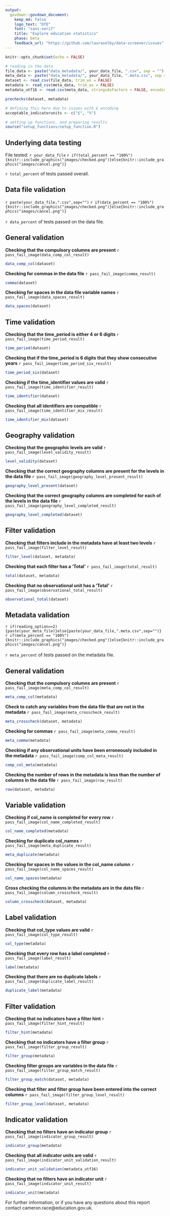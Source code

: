 ```yaml
---
output:
  govdown::govdown_document:
    keep_md: false
    logo_text: "DfE"
    font: "sans-serif"
    title: "Explore education statistics"
    phase: beta
    feedback_url: "https://github.com/lauraselby/data-screener/issues"
---
```

```r
knitr::opts_chunk$set(echo = FALSE)

# reading in the data
file_data <- paste("data_metadata/", your_data_file, ".csv", sep = "")
meta_data <- paste("data_metadata/", your_data_file, ".meta.csv", sep = "")
dataset <- read_csv(file_data, trim_ws = FALSE)
metadata <- read_csv(meta_data, trim_ws = FALSE)
metadata_utf16 <- read.csv(meta_data, stringsAsFactors = FALSE, encoding = "UTF-16")

prechecks(dataset, metadata)

# defining this here due to issues with £ encoding
acceptable_indicatorunits <- c("£", "%")

# setting up functions, and preparing results
source("setup_functions/setup_function.R")
```

## Underlying data testing {caption="`r Sys.time()`"} 
File tested: `r your_data_file` `r if(total_percent == "100%"){knitr::include_graphics("images/checked.png")}else{knitr::include_graphics("images/cancel.png")}`

`r total_percent` of tests passed overall.

::: {.tabset}

## Data file validation

`r paste(your_data_file,".csv",sep="")` `r if(data_percent == "100%"){knitr::include_graphics("images/checked.png")}else{knitr::include_graphics("images/cancel.png")}`
<br><br>
`r data_percent` of tests passed on the data file. 


:::{.accordion}

## General validation
 **Checking that the compulsory columns are present**  `r pass_fail_image(data_comp_col_result)`
```r
data_comp_col(dataset)
```

 **Checking for commas in the data file** `r pass_fail_image(comma_result)`
```r
comma(dataset)
```

 **Checking for spaces in the data file variable names** `r pass_fail_image(data_spaces_result)`
```r
data_spaces(dataset)
```

## Time validation
 **Checking that the time_period is either 4 or 6 digits** `r pass_fail_image(time_period_result)`
```r
time_period(dataset)
```

 **Checking that if the time_period is 6 digits that they show consecutive years** `r pass_fail_image(time_period_six_result)`
```r
time_period_six(dataset)
```

 **Checking if the time_identifier values are valid** `r pass_fail_image(time_identifier_result)`
```r
time_identifier(dataset)
```

 **Checking that all identifiers are compatible** `r pass_fail_image(time_identifier_mix_result)`
```r
time_identifier_mix(dataset)
```


## Geography validation
 **Checking that the geographic levels are valid** `r pass_fail_image(level_validity_result)`
```r
level_validity(dataset)
```

 **Checking that the correct geography columns are present for the levels in the data file** `r pass_fail_image(geography_level_present_result)`
```r
geography_level_present(dataset)
```

 **Checking that the correct geography columns are completed for each of the levels in the data file** `r pass_fail_image(geography_level_completed_result)`
```r
geography_level_completed(dataset)
```

## Filter validation

 **Checking that filters include in the metadata have at least two levels** `r pass_fail_image(filter_level_result)`
```r
filter_level(dataset, metadata)
```

 **Checking that each filter has a 'Total'** `r pass_fail_image(total_result)`
```r
total(dataset, metadata)
```
 
 **Checking that no observational unit has a 'Total'** `r pass_fail_image(observational_total_result)`
```r
observational_total(dataset)
```
:::

## Metadata validation

`r if(reading_option==2){paste(your_meta_file)}else{paste(your_data_file,".meta.csv",sep="")}` `r if(meta_percent == "100%"){knitr::include_graphics("images/checked.png")}else{knitr::include_graphics("images/cancel.png")}` 
<br><br>
`r meta_percent` of tests passed on the metadata file.


::: {.accordion}
## General validation

 **Checking that the compulsory columns are present** `r pass_fail_image(meta_comp_col_result)`
```r
meta_comp_col(metadata)
```

 **Check to catch any variables from the data file that are not in the metadata** `r pass_fail_image(meta_crosscheck_result)`
```r
meta_crosscheck(dataset, metadata)
```

 **Checking for commas** `r pass_fail_image(meta_comma_result)`
```r
meta_comma(metadata)
```

 **Checking if any observational units have been erroneously included in the metadata** `r pass_fail_image(comp_col_meta_result)`
```r
comp_col_meta(metadata)
```

 **Checking the number of rows in the metadata is less than the number of columns in the data file** `r pass_fail_image(row_result)`
```r
row(dataset, metadata)
```

## Variable validation

 **Checking if col_name is completed for every row** `r pass_fail_image(col_name_completed_result)`
```r
col_name_completed(metadata)
```

 **Checking for duplicate col_names** `r pass_fail_image(meta_duplicate_result)`
```r
meta_duplicate(metadata)
```

 **Checking for spaces in the values in the col_name column** `r pass_fail_image(col_name_spaces_result)`
```r
col_name_spaces(metadata)
```
 
 **Cross checking the columns in the metadata are in the data file** `r pass_fail_image(column_crosscheck_result)`
```r
column_crosscheck(dataset, metadata)
```

## Label validation

 **Checking that col_type values are valid** `r pass_fail_image(col_type_result)`
```r
col_type(metadata)
```

 **Checking that every row has a label completed** `r pass_fail_image(label_result)`
```r
label(metadata)
```
 
 **Checking that there are no duplicate labels** `r pass_fail_image(duplicate_label_result)`
```r
duplicate_label(metadata)
```

## Filter validation

 **Checking that no indicators have a filter hint** `r pass_fail_image(filter_hint_result)`
```r
filter_hint(metadata)
```

 **Checking that no indicators have a filter group** `r pass_fail_image(filter_group_result)`
```r
filter_group(metadata)
```

 **Checking filter groups are variables in the data file** `r pass_fail_image(filter_group_match_result)`
```r
filter_group_match(dataset, metadata)
```

 **Checking that filter and filter group have been entered into the correct columns** `r pass_fail_image(filter_group_level_result)`
```r
filter_group_level(dataset, metadata)
```

## Indicator validation
 **Checking that no filters have an indicator group** `r pass_fail_image(indicator_group_result)`
```r
indicator_group(metadata)
```

 **Checking that all indicator units are valid** `r pass_fail_image(indicator_unit_validation_result)`
```r
indicator_unit_validation(metadata_utf16)
```

 **Checking that no filters have an indicator unit** `r pass_fail_image(indicator_unit_result)`
```r
indicator_unit(metadata)
```

:::
:::

:::{.details summary="Further information"}
:::{.warning}
 For further information, or if you have any questions about this report contact cameron.race@education.gov.uk.
:::
:::
